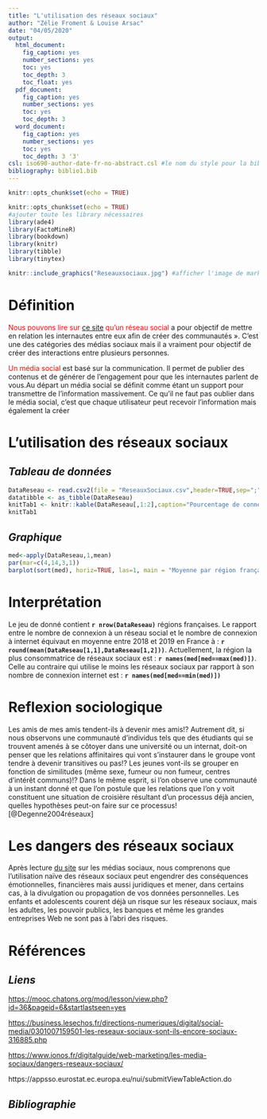 ```yaml
---
title: "L'utilisation des réseaux sociaux"
author: "Zélie Froment & Louise Arsac"
date: "04/05/2020"
output:
  html_document:
    fig_caption: yes
    number_sections: yes
    toc: yes
    toc_depth: 3
    toc_float: yes
  pdf_document:
    fig_caption: yes
    number_sections: yes
    toc: yes
    toc_depth: 3
  word_document:
    fig_caption: yes
    number_sections: yes
    toc: yes
    toc_depth: 3 '3'
csl: iso690-author-date-fr-no-abstract.csl #le nom du style pour la biblio, doit être dans le même dossier
bibliography: biblio1.bib
---
```


```r
knitr::opts_chunk$set(echo = TRUE)
```

```r
knitr::opts_chunk$set(echo = TRUE) 
#ajouter toute les library nécessaires
library(ade4)
library(FactoMineR)
library(bookdown)
library(knitr)
library(tibble)
library(tinytex)
```

```r
knitr::include_graphics("Reseauxsociaux.jpg") #afficher l'image de markdown, doit être dans le même dossier
```

# **Définition**

<span style='color:red'> Nous pouvons lire sur [ce site](<https://business.lesechos.fr/directions-numeriques/digital/social-media/0301007159501-les-reseaux-sociaux-sont-ils-encore-sociaux-316885.php>) qu'un réseau social</span> a pour objectif de mettre en relation les internautes entre eux afin de créer des communautés ».
C’est une des catégories des médias sociaux mais il a vraiment pour objectif de créer des interactions entre plusieurs personnes.

<span style='color:red'>Un média social</span> est basé sur la communication. Il permet de publier des contenus et de générer de l’engagement pour que les internautes parlent de vous.Au départ un média social se définit comme étant un support pour transmettre de l’information massivement. Ce qu’il ne faut pas oublier dans le média social, c’est que chaque utilisateur peut recevoir l’information mais également la créer

# **L'utilisation des réseaux sociaux**

## ***Tableau de données***

```r

DataReseau <- read.csv2(file = "ReseauxSociaux.csv",header=TRUE,sep=";", dec=".", row.names=1) #,encoding="latin1")# on import en créant l'objet
datatibble <- as_tibble(DataReseau)
knitTab1 <- knitr::kable(DataReseau[,1:2],caption="Pourcentage de connexion aux réseaux sociaux par rapport à l'utilisation d'internet",align = "c")
knitTab1
```


## ***Graphique***

```r

med<-apply(DataReseau,1,mean)
par(mar=c(4,14,3,1))
barplot(sort(med), horiz=TRUE, las=1, main = "Moyenne par région française d'utilisation des réseaux sociaux", cex.main =1)
```


# **Interprétation**

Le jeu de donné contient **`r nrow(DataReseau)`** régions françaises. Le rapport entre le nombre de connexion à un réseau social et le nombre de connexion à internet équivaut en moyenne entre 2018 et 2019 en France à : **`r round(mean(DataReseau[1,1],DataReseau[1,2]))`**. Actuellement, la région la plus consommatrice de réseaux sociaux est : **`r names(med[med==max(med)])`**. Celle au contraire qui utilise le moins les réseaux sociaux par rapport à son nombre de connexion internet est : **`r names(med[med==min(med)])`**

# **Reflexion sociologique**


Les amis de mes amis tendent-ils à devenir mes amis!? Autrement dit, si nous
observons une communauté d’individus tels que des étudiants qui se trouvent amenés à
se côtoyer dans une université ou un internat, doit-on penser que les relations
affinitaires qui vont s’instaurer dans le groupe vont tendre à devenir transitives ou pas!?
Les jeunes vont-ils se grouper en fonction de similitudes (même sexe, fumeur ou non
fumeur, centres d’intérêt communs)!? Dans le même esprit, si l’on observe une
communauté à un instant donné et que l’on postule que les relations que l’on y voit
constituent une situation de croisière résultant d’un processus déjà ancien, quelles
hypothèses peut-on faire sur ce processus![@Degenne2004réseaux]

# **Les dangers des réseaux sociaux**

Après lecture [du site](https://www.ionos.fr/digitalguide/web-marketing/les-media-sociaux/dangers-reseaux-sociaux/) sur les médias sociaux, nous comprenons que l’utilisation naïve des réseaux sociaux peut engendrer des conséquences émotionnelles, financières mais aussi juridiques et mener, dans certains cas, à la divulgation ou propagation de vos données personnelles. Les enfants et adolescents courent déjà un risque sur les réseaux sociaux, mais les adultes, les pouvoir publics, les banques et même les grandes entreprises Web ne sont pas à l’abri des risques.

# **Références**

## ***Liens***
<https://mooc.chatons.org/mod/lesson/view.php?id=36&pageid=6&startlastseen=yes>

<https://business.lesechos.fr/directions-numeriques/digital/social-media/0301007159501-les-reseaux-sociaux-sont-ils-encore-sociaux-316885.php>

<https://www.ionos.fr/digitalguide/web-marketing/les-media-sociaux/dangers-reseaux-sociaux/>

https://appsso.eurostat.ec.europa.eu/nui/submitViewTableAction.do

## ***Bibliographie***

